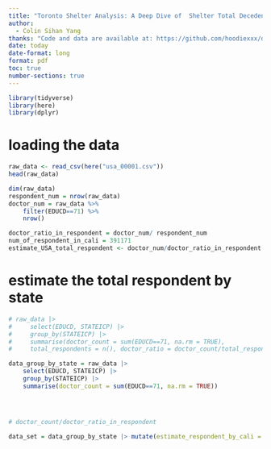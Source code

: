 ```yaml
---
title: "Toronto Shelter Analysis: A Deep Dive of  Shelter Total Decedents with Features in Real Life"
author: 
  - Colin Sihan Yang
thanks: "Code and data are available at: https://github.com/hoodiexxx/deaths_shelter."
date: today
date-format: long
format: pdf
toc: true
number-sections: true
---
```


```r
library(tidyverse)
library(here)
library(dplyr)
```

# loading the data

```r
raw_data <- read_csv(here("usa_00001.csv"))
head(raw_data)
```


```r
dim(raw_data) 
respondent_num = nrow(raw_data)
doctor_num = raw_data %>%
    filter(EDUCD==71) %>%
    nrow()

```

```r
doctor_ratio_in_respondent = doctor_num/ respondent_num
num_of_respondent_in_cali = 391171
estimate_USA_total_respondent <- doctor_num/doctor_ratio_in_respondent
```

# estimate the total respondent by state

```r
# raw_data |>
#     select(EDUCD, STATEICP) |>
#     group_by(STATEICP) |>
#     summarise(doctor_count = sum(EDUCD==71, na.rm = TRUE),
#     total_respondents = n(), doctor_ratio = doctor_count/total_respondents)

data_group_by_state = raw_data |>
    select(EDUCD, STATEICP) |>
    group_by(STATEICP) |>
    summarise(doctor_count = sum(EDUCD==71, na.rm = TRUE))




# doctor_count/doctor_ratio_in_respondent

```


```r
data_set = data_group_by_state |> mutate(estimate_respondent_by_cali = doctor_count/doctor_ratio_in_respondent)
```